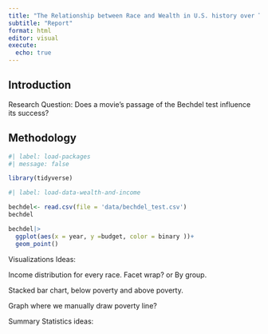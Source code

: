 ```yaml
---
title: "The Relationship between Race and Wealth in U.S. history over Time"
subtitle: "Report"
format: html
editor: visual
execute:
  echo: true
---
```


## Introduction

Research Question: Does a movie's passage of the Bechdel test influence its success?

## Methodology

```r
#| label: load-packages
#| message: false

library(tidyverse)
```

```r
#| label: load-data-wealth-and-income

bechdel<- read.csv(file = 'data/bechdel_test.csv')
bechdel
```

```r
bechdel|>
  ggplot(aes(x = year, y =budget, color = binary ))+
  geom_point()
```

Visualizations Ideas:

Income distribution for every race. Facet wrap? or By group.

Stacked bar chart, below poverty and above poverty.

Graph where we manually draw poverty line?

Summary Statistics ideas:
